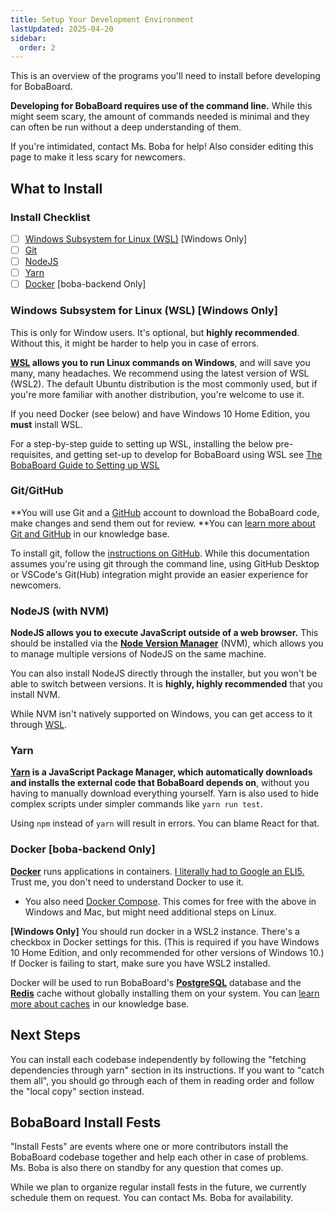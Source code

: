 ```yaml
---
title: Setup Your Development Environment
lastUpdated: 2025-04-20
sidebar:
  order: 2
---
```



This is an overview of the programs you'll need to install before developing for
BobaBoard.

<Aside type="tip" icon="star">

**Developing for BobaBoard requires use of the command line.** While this might
seem scary, the amount of commands needed is minimal and they can often be run
without a deep understanding of them.

If you're intimidated, contact Ms. Boba for help! Also consider editing this
page to make it less scary for newcomers.

</Aside>

## What to Install

### Install Checklist

- [ ] [Windows Subsystem for Linux (WSL)](#windows-subsystem-for-linux-wsl-windows-only)
      [Windows Only]
- [ ] [Git](#git)
- [ ] [NodeJS](#nodejs-with-nvm)
- [ ] [Yarn](#yarn)
- [ ] [Docker](#docker-boba-backend-only) [boba-backend Only]

### Windows Subsystem for Linux (WSL) [Windows Only]

<Aside type="caution">

This is only for Window users. It's optional, but **highly recommended**.
Without this, it might be harder to help you in case of errors.

</Aside>

**[WSL](https://docs.microsoft.com/en-us/windows/wsl/install) allows you to run
Linux commands on Windows**, and will save you many, many headaches. We
recommend using the latest version of WSL (WSL2). The default Ubuntu
distribution is the most commonly used, but if you're more familiar with another
distribution, you're welcome to use it.

<Aside type="caution">

If you need Docker (see below) and have Windows 10 Home Edition, you **must**
install WSL.

</Aside>

For a step-by-step guide to setting up WSL, installing the below pre-requisites,
and getting set-up to develop for BobaBoard using WSL see
[The BobaBoard Guide to Setting up WSL](/development/start-developing/wsl)

### Git/GitHub

**You will use Git and a [GitHub](https://github.com/) account to download the
BobaBoard code, make changes and send them out for review. **You can
[learn more about Git and GitHub](/volunteering/coding/github/understanding-github)
in our knowledge base.

To install git, follow the
[instructions on GitHub](https://github.com/git-guides/install-git). While this
documentation assumes you're using git through the command line, using GitHub
Desktop or VSCode's Git(Hub) integration might provide an easier experience for
newcomers.

### NodeJS (with NVM)

**NodeJS allows you to execute JavaScript outside of a web browser.** This
should be installed via the
[**Node Version Manager**](https://github.com/nvm-sh/nvm) (NVM), which allows
you to manage multiple versions of NodeJS on the same machine.

<Aside type="caution">

You can also install NodeJS directly through the installer, but you won't be
able to switch between versions. It is **highly, highly recommended** that you
install NVM.

</Aside>

<Aside type="tip" icon="star">

While NVM isn't natively supported on Windows, you can get access to it through
[WSL](https://learn.microsoft.com/en-us/windows/dev-environment/javascript/nodejs-on-wsl).

</Aside>

### Yarn

**[Yarn](https://classic.yarnpkg.com/en/) is a JavaScript Package Manager, which
automatically downloads and installs the external code that BobaBoard depends
on**, without you having to manually download everything yourself. Yarn is also
used to hide complex scripts under simpler commands like `yarn run test`.

<Aside type="tip" icon="star">

Using `npm` instead of `yarn` will result in errors. You can blame React for
that.

</Aside>

### Docker [boba-backend Only]

[**Docker**](https://www.docker.com/products/docker-desktop) runs applications
in containers.
[I literally had to Google an ELI5.](https://www.reddit.com/r/docker/comments/9xwlg6/can_anyone_eli5_what_docker_is_and_its_practical/)
Trust me, you don't need to understand Docker to use it.

- You also need [Docker Compose](https://docs.docker.com/compose/install/). This
  comes for free with the above in Windows and Mac, but might need additional
  steps on Linux.

<Aside type="caution">

**[Windows Only]** You should run docker in a WSL2 instance. There's a checkbox
in Docker settings for this. (This is required if you have Windows 10 Home
Edition, and only recommended for other versions of Windows 10.) If Docker is
failing to start, make sure you have WSL2 installed.

</Aside>

Docker will be used to run BobaBoard's
[**PostgreSQL**](https://www.postgresql.org/) database and the
[**Redis**](https://redis.io/topics/quickstart) cache without globally
installing them on your system. You can
[learn more about caches](.../../../knowledge-base/caching) in our knowledge
base.

## Next Steps

You can install each codebase independently by following the "fetching
dependencies through yarn" section in its instructions. If you want to "catch
them all", you should go through each of them in reading order and follow the
"local copy" section instead.

## BobaBoard Install Fests

"Install Fests" are events where one or more contributors install the BobaBoard
codebase together and help each other in case of problems. Ms. Boba is also
there on standby for any question that comes up.

While we plan to organize regular install fests in the future, we currently
schedule them on request. You can contact Ms. Boba for availability.

